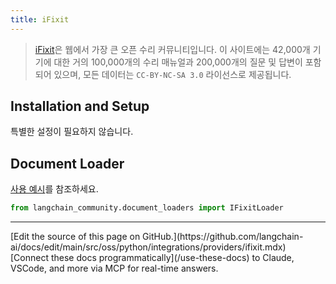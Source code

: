 ```yaml
---
title: iFixit
---
```


>[iFixit](https://www.ifixit.com)은 웹에서 가장 큰 오픈 수리 커뮤니티입니다. 이 사이트에는 42,000개 기기에 대한 거의 100,000개의 수리 매뉴얼과 200,000개의 질문 및 답변이 포함되어 있으며, 모든 데이터는 `CC-BY-NC-SA 3.0` 라이선스로 제공됩니다.

## Installation and Setup

특별한 설정이 필요하지 않습니다.

## Document Loader

[사용 예시](/oss/python/integrations/document_loaders/ifixit)를 참조하세요.

```python
from langchain_community.document_loaders import IFixitLoader
```

---

<Callout icon="pen-to-square" iconType="regular">
    [Edit the source of this page on GitHub.](https://github.com/langchain-ai/docs/edit/main/src/oss/python/integrations/providers/ifixit.mdx)
</Callout>
<Tip icon="terminal" iconType="regular">
    [Connect these docs programmatically](/use-these-docs) to Claude, VSCode, and more via MCP for    real-time answers.
</Tip>
